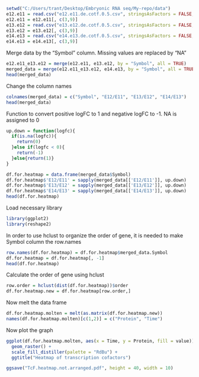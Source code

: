 ```r
setwd("C:/Users/trant/Desktop/Embryonic RNA seq/My-repo/data")
e12.e11 = read.csv("e12.e11.de.cotf.0.5.csv", stringsAsFactors = FALSE, header = TRUE)
e12.e11 = e12.e11[, c(3,9)]
e13.e12 = read.csv("e13.e12.de.cotf.0.5.csv", stringsAsFactors = FALSE, header = TRUE)
e13.e12 = e13.e12[, c(3,9)]
e14.e13 = read.csv("e14.e13.de.cotf.0.5.csv", stringsAsFactors = FALSE, header = TRUE)
e14.e13 = e14.e13[, c(3,9)]

```
Merge data by the "Symbol" column. Missing values are replaced by "NA"
```r
e12.e11_e13.e12 = merge(e12.e11, e13.e12, by = "Symbol", all = TRUE)
merged_data = merge(e12.e11_e13.e12, e14.e13, by = "Symbol", all = TRUE)
head(merged_data)
```

Change the column names

```r
colnames(merged_data) = c("Symbol", "E12/E11", "E13/E12", "E14/E13")
head(merged_data)
```

Function to convert positive logFC to 1 and negative logFC to -1. NA is assigned to 0

```r
up.down = function(logfc){
  if(is.na(logfc)){
    return(0)
  }else if(logfc < 0){
    return(-1)
  }else{return(1)}
}
```

```r
df.for.heatmap = data.frame(merged_data$Symbol)
df.for.heatmap$'E12/E11' = sapply(merged_data[['E12/E11']], up.down)
df.for.heatmap$'E13/E12' = sapply(merged_data[['E13/E12']], up.down)
df.for.heatmap$'E14/E13' = sapply(merged_data[['E14/E13']], up.down)
head(df.for.heatmap)
```


Load necessary library

```r
library(ggplot2)
library(reshape2)
```
In order to use hclust to organize the order of gene, it is needed to make Symbol column
the row.names

```r
row.names(df.for.heatmap) = df.for.heatmap$merged_data.Symbol
df.for.heatmap = df.for.heatmap[, -1]
head(df.for.heatmap)
```

Calculate the order of gene using hclust
```r
row.order = hclust(dist(df.for.heatmap))$order
df.for.heatmap.new = df.for.heatmap[row.order,]
```

Now melt the data frame
```r
df.for.heatmap.molten = melt(as.matrix(df.for.heatmap.new))
names(df.for.heatmap.molten)[c(1,2)] = c("Protein", "Time")
```

Now plot the graph
```r
ggplot(df.for.heatmap.molten, aes(x = Time, y = Protein, fill = value)) +
  geom_raster() +
  scale_fill_distiller(palette = "RdBu") +
  ggtitle("Heatmap of transcription cofactors")

ggsave("TcF.heatmap.not.arranged.pdf", height = 40, width = 10)
```
